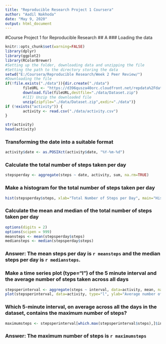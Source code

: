 ```yaml
---
title: "Reproducible Research Project 1 Coursera"
author: "Aadil Nakhoda"
date: "May 9, 2020"
output: html_document
---
```

#Course Project 1 for Reproducible Research
## A
### Loading the data 
```r
knitr::opts_chunk$set(warning=FALSE)
library(dplyr)
library(ggplot2)
library(RColorBrewer)
#Setting up the folder, downloading data and unzipping the file 
#Setting the path to the directory storing the data 
setwd("E:/Coursera/Reproducible Research/Week 2 Peer Review/")
#Downloading the file
if(!file.exists("./data")){dir.create("./data")
        fileURL <- "https://d396qusza40orc.cloudfront.net/repdata%2Fdata%2Factivity.zip"
        download.file(fileURL,destfile="./data/Dataset.zip")
        #(II) Unzip the downloaded file
        unzip(zipfile="./data/Dataset.zip",exdir="./data")}
if (!exists("activity")) {
        activity <- read.csv("./data/activity.csv") 
}
```
```r
str(activity)
head(activity)
```

### Transforming the date into a suitable format
```r

activity$date <- as.POSIXct(activity$date, "%Y-%m-%d")
```
### Calculate the total number of steps taken per day
```r
stepsperday <- aggregate(steps ~ date, activity, sum, na.rm=TRUE)

```
### Make a histogram for the total number of steps taken per day
```r
hist(stepsperday$steps, xlab="Total Number of Steps per Day", main="Histogram for Total Number of Steps per Day")
```

### Calculate the mean and median of the total number of steps taken per day
```r
options(digits = 2)
options(scipen = 999)
meansteps <- mean(stepsperday$steps)
mediansteps <- median(stepsperday$steps)
```
### Answer: The mean steps per day is `r meansteps` and the median steps per day is `r mediansteps`.

### Make a time series plot (type="l") of the 5 minute interval and the average number of steps taken across all days
```r
stepsperinterval <- aggregate(steps ~ interval, data=activity, mean, na.rm=TRUE)
plot(stepsperinterval, data=activity, type="l", ylab="Average number of steps", xlab="Interval", main="5-minute Interval and Average Number of Steps")
```
### Which 5-minute interval, on average across all the days in the dataset, contains the maximum number of steps?
```r
maximumsteps <- stepsperinterval[which.max(stepsperinterval$steps),]$interval
```
### Answer: The maximum number of steps is `r maximumsteps`